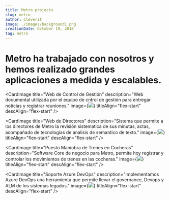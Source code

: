 ```yaml
---
title: Metro projects
slug: metro
author: Cleverit
image: ./images/background1.png
creationDate: October 19, 2018
tag: metro
---
```



# Metro ha trabajado con nosotros y hemos realizado grandes aplicaciones a medida y escalables.

<div id="projects" style={{ display: 'flex', flexWrap: 'wrap', width: '100%' }}>

<CardImage
  title="Web de Control de Gestión"
  description="Web documental utilizada por el equipo de cntrol de gestión para entregar noticias y registrar reuniones."
  image={<img src={metro1} />}
  titleAlign="flex-start"
  descAlign="flex-start"
/>

<CardImage
  title="Web de Directores"
  description="Sistema que permite a los directores de Metro la revisión sistematica de sus minutas, actas, acompañado de tecnologías de analisis de semantico de texto."
  image={<img src={metro1} />}
  titleAlign="flex-start"
  descAlign="flex-start"
/>

<CardImage
  title="Puesto Maniobra de Trenes en Cocheras"
  description="Software Core de negocio para Metro, permite hoy registrar y controlar los movimientos de trenes en las cocheras."
  image={<img src={metro1} />}
  titleAlign="flex-start"
  descAlign="flex-start"
/>

<CardImage
  title="Soporte Azure DevOps"
  description="Implementamos Azure DevOps una herramienta que permite llevar el governance, Devops y ALM de los sistemas legados."
  image={<img src={metro1} />}
  titleAlign="flex-start"
  descAlign="flex-start"
/>

</div>
